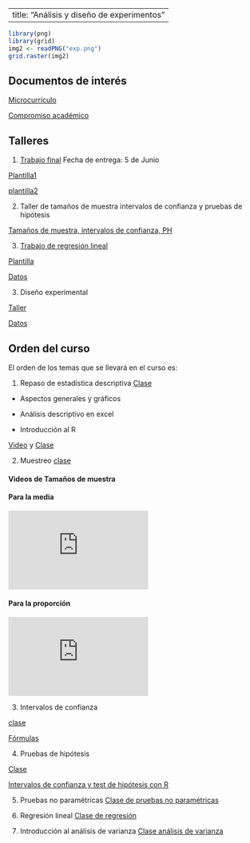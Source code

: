 
---
title: "Análisis y diseño de experimentos"
---




```r

library(png)
library(grid)
img2 <- readPNG("exp.png")
grid.raster(img2)

```



## Documentos de interés

[Microcurrículo](https://github.com/estadisticaITM/estadisticaITM.github.io/blob/master/FDE%20058%20Microdise%C3%B1o%20curricular%20V03%20(2).docx)

[Compromiso académico](https://github.com/estadisticaITM/estadisticaITM.github.io/blob/master/compromiso%20dise%C3%B1o.docx)


## Talleres

1. [Trabajo final](https://github.com/estadisticaITM/estadisticaITM.github.io/blob/master/TRABAJO%20PRACTICO%20DE%20DISE%C3%91O%20DE%20EXPERIMENTOS.pdf)
Fecha de entrega: 5 de Junio

[Plantilla1](https://github.com/estadisticaITM/repositorioprueba/blob/master/plantilla%20poster.pptx)

[plantilla2](https://github.com/estadisticaITM/repositorioprueba/blob/master/posterzul.pptx)

2. Taller de tamaños de muestra intervalos de confianza y pruebas de hipótesis 

[Tamaños de muestra, intervalos de confianza, PH](https://github.com/estadisticaITM/repositorioprueba/blob/master/Taller%20de%20tama%C3%B1os%20de%20muestra%2C%20intervalos%20de%20confianza%20y%20ph.pdf)


3. <a href="trabajoregrelineal.html" target="_blank"> Trabajo de regresión lineal </a>

[Plantilla](https://github.com/estadisticaITM/estadisticaITM.github.io/blob/master/PlantillaTrabajos.doc)

[Datos](https://github.com/estadisticaITM/repositorioprueba/blob/master/APC1modif.txt)


3. Diseño experimental

[Taller](https://github.com/estadisticaITM/repositorioprueba/blob/master/Actividad%203'dise%C3%B1o%20con%202%20factores.doc)

[Datos](https://github.com/estadisticaITM/repositorioprueba/blob/master/produccion2.csv)


## Orden del curso



El orden de los temas que se llevará en el curso es:

1. Repaso de estadística descriptiva [Clase](https://github.com/estadisticaITM/repositorioprueba/blob/master/repaso%20estad%C3%ADstica%20b%C3%A1sica.pptx)

- Aspectos generales y gráficos

- Análisis descriptivo en excel 

- Introducción al R

 [Video](https://github.com/estadisticaITM/repositorioprueba/blob/master/index.mp4) y [Clase]({https://github.com/estadisticaITM/repositorioprueba/blob/master/Semillero%20de%20R%20clase%201.pdf})

2. Muestreo [clase](https://github.com/estadisticaITM/repositorioprueba/blob/master/Tama%C3%B1os%20de%20muestra.pdf)


#### Videos de Tamaños de muestra


#### Para la media

  <iframe width="280" height="158" src="https://www.youtube.com/embed/JX5m7o6rOAQ" frameborder="0" allow="accelerometer; autoplay; encrypted-media; gyroscope; picture-in-picture" allowfullscreen></iframe>
 </div>


#### Para la proporción

  <iframe width="280" height="158" src="https://www.youtube.com/embed/4G2kKHX5O8U" frameborder="0" allow="accelerometer; autoplay; encrypted-media; gyroscope; picture-in-picture" allowfullscreen></iframe>


3. Intervalos de confianza

[clase](https://github.com/estadisticaITM/estadisticaITM.github.io/blob/master/Intervalos%20de%20confianzajtg.pdf)

[Fórmulas](https://github.com/estadisticaITM/estadisticaITM.github.io/blob/master/f%C3%B3rmulas.pdf)

4. Pruebas de hipótesis

[Clase](https://github.com/estadisticaITM/estadisticaITM.github.io/blob/master/pruebas%20de%20hip%C3%B3tesis%20JTG.pdf)  

[Intervalos de confianza y test de hipótesis con R](https://github.com/estadisticaITM/estadisticaITM.github.io/blob/master/INTERVALOS%20DE%20CONFIANZA%20Y%20TEST%20DE%20HIPOTESIS%20CON%20R.pdf)


5. Pruebas no paramétricas <a href="pruebas_no_paramétricas.html" target="_blank"> Clase de pruebas no paramétricas</a>

7. Regresión lineal <a href="regrelineal.html" target="_blank"> Clase de regresión</a>

8. Introducción al análisis de varianza <a href="varianza.html" target="_blank"> Clase análisis de varianza </a>


